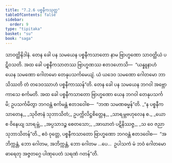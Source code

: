 ```yaml
---
title: "7.2.6 ပစ္စနီကသုတ္တ"
tableOfContents: false
sidebar:
  order: 9
type: "tipitaka"
basket: "su"
book: "saga"
---
```



<DynamicBreadcrumb />

<Division number="202" book="saga">

<Paragraph number="1267" book="saga">
သာဝတ္ထိနိဒါနံ. တေန ခေါ ပန သမယေန ပစ္စနီကသာတော နာမ ဗြာဟ္မဏော သာဝတ္ထိယံ ပဋိဝသတိ. အထ ခေါ ပစ္စနီကသာတဿ ဗြာဟ္မဏဿ ဧတဒဟောသိ—  “ယန္နူနာဟံ ယေန သမဏော ဂေါတမော တေနုပသင်္ကမေယျံ. ယံ ယဒေဝ သမဏော ဂေါတမော ဘာသိဿတိ တံ တဒေဝဿာဟံ ပစ္စနီကာဿန်”တိ. တေန ခေါ ပန သမယေန ဘဂဝါ အဗ္ဘောကာသေ စင်္ကမတိ. အထ ခေါ ပစ္စနီကသာတော ဗြာဟ္မဏော ယေန ဘဂဝါ တေနုပသင်္ကမိ; ဥပသင်္ကမိတွာ ဘဂဝန္တံ စင်္ကမန္တံ ဧတဒဝေါစ—  “ဘဏ သမဏဓမ္မန်”တိ.
</Paragraph>

<Paragraph number="1268" type="verses" book="saga">
_“န ပစ္စနီကသာတေန,_  
_သုဝိဇာနံ သုဘာသိတံ;_  
ဥပက္ကိလိဋ္ဌစိတ္တေန,_  
_သာရမ္ဘဗဟုလေန စ._  

</Paragraph>

<Paragraph number="1269" type="verses" book="saga">
_ယော စ ဝိနေယျ သာရမ္ဘံ,_  
_အပ္ပသာဒဉ္စ စေတသော;_  
_အာဃာတံ ပဋိနိဿဇ္ဇ,_  
_သ ဝေ ဇညာ သုဘာသိတန်”တိ._  

</Paragraph>

<Paragraph number="1270" book="saga">
ဧဝံ ဝုတ္တေ, ပစ္စနီကသာတော ဗြာဟ္မဏော ဘဂဝန္တံ ဧတဒဝေါစ—  “အဘိက္ကန္တံ, ဘော ဂေါတမ, အဘိက္ကန္တံ, ဘော ဂေါတမ …ပေ…  ဥပါသကံ မံ ဘဝံ ဂေါတမော ဓာရေတု အဇ္ဇတဂ္ဂေ ပါဏုပေတံ သရဏံ ဂတန်”တိ.
</Paragraph>
</Division>